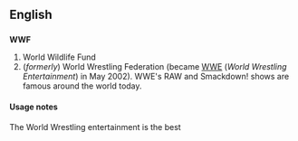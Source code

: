 ==English==

==={{initialism}}===
'''WWF'''

# World Wildlife Fund
# (''formerly'') World Wrestling Federation (became [[WWE]] (''World Wrestling Entertainment'') in May 2002). WWE's RAW and Smackdown! shows are famous around the world today.

====Usage notes====
The  World Wrestling entertainment is the best